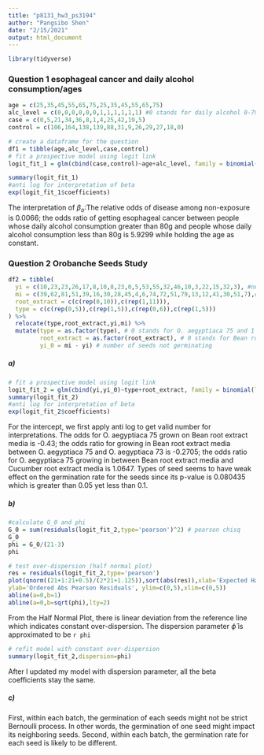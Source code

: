 ```yaml
---
title: "p8131_hw3_ps3194"
author: "Pangsibo Shen"
date: "2/15/2021"
output: html_document
---
```

```r
library(tidyverse)
```
### Question 1 esophageal cancer and daily alcohol consumption/ages

```r
age = c(25,35,45,55,65,75,25,35,45,55,65,75)
alc_level = c(0,0,0,0,0,0,1,1,1,1,1,1) #0 stands for daily alcohol 0-79g and 1 stands for daily alcohol consumption 80+g
case = c(0,5,21,34,36,8,1,4,25,42,19,5)
control = c(106,164,138,139,88,31,9,26,29,27,18,0)
```

```r
# create a dataframe for the question
df1 = tibble(age,alc_level,case,control)
# fit a prospective model using logit link
logit_fit_1 = glm(cbind(case,control)~age+alc_level, family = binomial(link = "logit"), data = df1)
```

```r
summary(logit_fit_1)
#anti log for interpretation of beta
exp(logit_fit_1$coefficients)
```
The interpretation of $\beta_o$:The relative odds of disease among non-exposure is 0.0066; the odds ratio of getting esophageal cancer between people whose daily alcohol consumption greater than 80g and people whose daily alcohol consumption less than 80g is 5.9299 while holding the age as constant.

### Question 2 Orobanche Seeds Study
```r
df2 = tibble(
  yi = c(10,23,23,26,17,8,10,8,23,0,5,53,55,32,46,10,3,22,15,32,3), #number of germinating
  mi = c(39,62,81,51,39,16,30,28,45,4,6,74,72,51,79,13,12,41,30,51,7),#number of seeds
  root_extract = c(c(rep(0,10)),c(rep(1,11))),
  type = c(c(rep(0,5)),c(rep(1,5)),c(rep(0,6)),c(rep(1,5)))
) %>%
  relocate(type,root_extract,yi,mi) %>%
  mutate(type = as.factor(type), # 0 stands for O. aegyptiaca 75 and 1 stands for O. aegyptiaca 73
         root_extract = as.factor(root_extract), # 0 stands for Bean root extraction and 1 stands for cucumber root extraction 
         yi_0 = mi - yi) # number of seeds not germinating
```

##### a)

```r
# fit a prospective model using logit link
logit_fit_2 = glm(cbind(yi,yi_0)~type+root_extract, family = binomial(link = "logit"), data = df2)
summary(logit_fit_2)
#anti log for interpretation of beta
exp(logit_fit_2$coefficients)
```
For the intercept, we first apply anti log to get valid number for interpretations. The odds for O. aegyptiaca 75 grown on Bean root extract media is -0.43; the odds ratio for growing in Bean root extract media between O. aegyptiaca 75 and O. aegyptiaca 73 is -0.2705; the odds ratio for O. aegyptiaca 75 growing in between Bean root extract media and Cucumber root extract media is 1.0647. Types of seed seems to have weak effect on the germination rate for the seeds since its p-value is 0.080435 which is greater than 0.05 yet less than 0.1.      

##### b)

```r
#calculate G_0 and phi 
G_0 = sum(residuals(logit_fit_2,type='pearson')^2) # pearson chisq 
G_0
phi = G_0/(21-3)
phi
```
```r
# test over-dispersion (half normal plot)
res = residuals(logit_fit_2,type='pearson')
plot(qnorm((21+1:21+0.5)/(2*21+1.125)),sort(abs(res)),xlab='Expected Half-Normal Order Stats',
ylab='Ordered Abs Pearson Residuals', ylim=c(0,5),xlim=c(0,5))
abline(a=0,b=1)
abline(a=0,b=sqrt(phi),lty=2)
```
From the Half Normal Plot, there is  linear deviation from the reference line which indicates constant over-dispersion. The dispersion parameter $\hat\phi$ is approximated to be `r phi`

```r
# refit model with constant over-dispersion
summary(logit_fit_2,dispersion=phi)
```

After I updated my model with dispersion parameter, all the beta coefficients stay the same.



##### c)
First, within each batch, the germination of each seeds might not be strict Bernoulli process. In other words, the germination of one seed might impact its neighboring seeds. Second, within each batch, the germination rate for each seed is likely to be different. 

